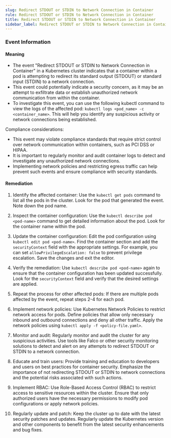 ```yaml
--- 
slug: Redirect STDOUT or STDIN to Network Connection in Container
rule: Redirect STDOUT or STDIN to Network Connection in Container
title: Redirect STDOUT or STDIN to Network Connection in Container
sidebar_label: Redirect STDOUT or STDIN to Network Connection in Container
---
```

                   
### Event Information

#### Meaning

- The event "Redirect STDOUT or STDIN to Network Connection in Container" in a Kubernetes cluster indicates that a container within a pod is attempting to redirect its standard output (STDOUT) or standard input (STDIN) to a network connection.
- This event could potentially indicate a security concern, as it may be an attempt to exfiltrate data or establish unauthorized network communication from within the container.
- To investigate this event, you can use the following kubectl command to view the logs of the affected pod: `kubectl logs <pod_name> -c <container_name>`. This will help you identify any suspicious activity or network connections being established.

Compliance considerations:
- This event may violate compliance standards that require strict control over network communication within containers, such as PCI DSS or HIPAA.
- It is important to regularly monitor and audit container logs to detect and investigate any unauthorized network connections.
- Implementing network policies and restricting egress traffic can help prevent such events and ensure compliance with security standards.

#### Remediation

1. Identify the affected container: Use the `kubectl get pods` command to list all the pods in the cluster. Look for the pod that generated the event. Note down the pod name.

2. Inspect the container configuration: Use the `kubectl describe pod <pod-name>` command to get detailed information about the pod. Look for the container name within the pod.

3. Update the container configuration: Edit the pod configuration using `kubectl edit pod <pod-name>`. Find the container section and add the `securityContext` field with the appropriate settings. For example, you can set `allowPrivilegeEscalation: false` to prevent privilege escalation. Save the changes and exit the editor.

4. Verify the remediation: Use `kubectl describe pod <pod-name>` again to ensure that the container configuration has been updated successfully. Look for the `securityContext` field and verify that the desired settings are applied.

5. Repeat the process for other affected pods: If there are multiple pods affected by the event, repeat steps 2-4 for each pod.

6. Implement network policies: Use Kubernetes Network Policies to restrict network access for pods. Define policies that allow only necessary inbound and outbound connections and deny all other traffic. Apply the network policies using `kubectl apply -f <policy-file.yaml>`.

7. Monitor and audit: Regularly monitor and audit the cluster for any suspicious activities. Use tools like Falco or other security monitoring solutions to detect and alert on any attempts to redirect STDOUT or STDIN to a network connection.

8. Educate and train users: Provide training and education to developers and users on best practices for container security. Emphasize the importance of not redirecting STDOUT or STDIN to network connections and the potential risks associated with such actions.

9. Implement RBAC: Use Role-Based Access Control (RBAC) to restrict access to sensitive resources within the cluster. Ensure that only authorized users have the necessary permissions to modify pod configurations or apply network policies.

10. Regularly update and patch: Keep the cluster up to date with the latest security patches and updates. Regularly update the Kubernetes version and other components to benefit from the latest security enhancements and bug fixes.


 